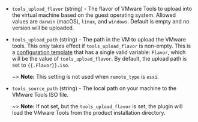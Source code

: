 <!-- Code generated from the comments of the ToolsConfig struct in builder/vmware/common/tools_config.go; DO NOT EDIT MANUALLY -->

- `tools_upload_flavor` (string) - The flavor of VMware Tools to upload into the virtual machine based on
  the guest operating system. Allowed values are `darwin` (macOS), `linux`,
  and `windows`. Default is empty and no version will be uploaded.

- `tools_upload_path` (string) - The path in the VM to upload the VMware tools. This only takes effect if
  `tools_upload_flavor` is non-empty. This is a [configuration
  template](/packer/docs/templates/legacy_json_templates/engine) that has a
  single valid variable: `Flavor`, which will be the value of
  `tools_upload_flavor`. By default, the upload path is set to
  `{{.Flavor}}.iso`.
  
  ~> **Note:** This setting is not used when `remote_type` is `esxi`.

- `tools_source_path` (string) - The local path on your machine to the VMware Tools ISO file.
  
  ~> **Note:** If not set, but the `tools_upload_flavor` is set, the plugin
  will load the VMware Tools from the product installation directory.

<!-- End of code generated from the comments of the ToolsConfig struct in builder/vmware/common/tools_config.go; -->
